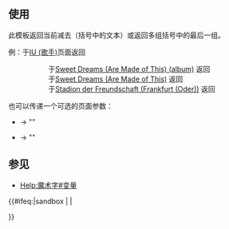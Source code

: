 {{Documentation subpage}}
<!-- 在本行下編輯模板說明 -->
{{lua|Module:String}}
{{high-risk|259919}}

== 使用 ==
此模板返回当前{{tld|PAGENAME}}减去（括号中的文本）或返回多组括号中的最后一组。

例：{{tlx|PAGENAMEBASE}}于[[IU (歌手)]]页面返回{{PAGENAMEBASE|IU (歌手)}}
:: 于[[Sweet Dreams (Are Made of This) (album)]]       返回{{PAGENAMEBASE|Sweet Dreams (Are Made of This) (album)}}
:: 于[[Sweet Dreams (Are Made of This)]]               返回{{PAGENAMEBASE|Sweet Dreams (Are Made of This)}}
:: 于[[Stadion der Freundschaft (Frankfurt (Oder))]]   返回{{PAGENAMEBASE|Stadion der Freundschaft (Frankfurt (Oder))}}

也可以传递一个可选的页面参数：
* {{tlc|PAGENAMEBASE|foo (bar)}} → "{{PAGENAMEBASE|foo (bar)}}"
* {{tlc|PAGENAMEBASE|foo bar}} → "{{PAGENAMEBASE|foo bar}}"

== 参见 ==
* [[Help:魔术字#变量]]

{{字串模板一覽|trim}}
<includeonly>{{#ifeq:{{SUBPAGENAME}}|sandbox |
| <!-- Categories below this line, please; interwikis at Wikidata -->

}}</includeonly>